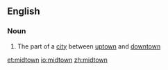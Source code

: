 ==English==
{{wikipedia}}
===Noun===
{{en-noun|-}}

# {{context|US|lang=en}} The part of a [[city]] between [[uptown]] and [[downtown]]

[[et:midtown]]
[[io:midtown]]
[[zh:midtown]]
